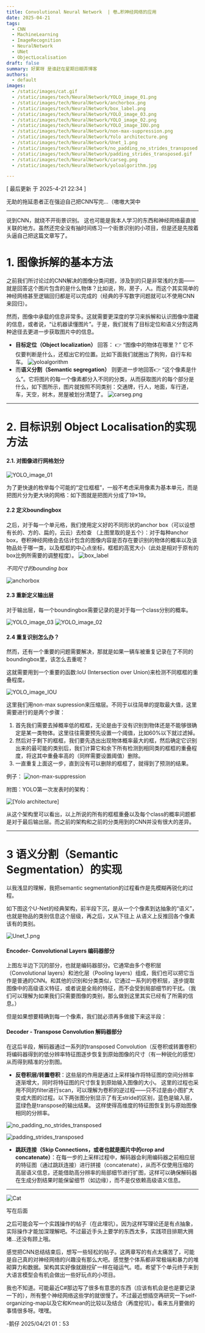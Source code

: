 ```yaml
---
title: Convolutional Neural Network  | 卷…积神经网络的应用
date: 2025-04-21
tags:
  - CNN
  - MachineLearning
  - ImageRecognition
  - NeuralNetwork
  - UNet
  - ObjectLocalisation
draft: false
summary: 好累呀 是谁赶在星期日糊弄博客
authors:
  - default
images:
  - /static/images/cat.gif
  - /static/images/tech/NeuralNetwork/YOLO_image_01.png
  - /static/images/tech/NeuralNetwork/anchorbox.png
  - /static/images/tech/NeuralNetwork/box_label.png
  - /static/images/tech/NeuralNetwork/YOLO_image_03.png
  - /static/images/tech/NeuralNetwork/YOLO_image_02.png
  - /static/images/tech/NeuralNetwork/YOLO_image_IOU.png
  - /static/images/tech/NeuralNetwork/non-max-suppression.png
  - /static/images/tech/NeuralNetwork/Yolo architecture.png
  - /static/images/tech/NeuralNetwork/Unet_1.png
  - /static/images/tech/NeuralNetwork/no_padding_no_strides_transposed.gif
  - /static/images/tech/NeuralNetwork/padding_strides_transposed.gif
  - /static/images/tech/NeuralNetwork/carseg.png
  - /static/images/tech/NeuralNetwork/yoloalgorithm.jpg

---
```


[ 最后更新 于 2025-4-21 22:34 ]


无助的拖延患者正在强迫自己把CNN写完…（嗷嗷大哭中

---
说到CNN，就绕不开街景识别。
这也可能是我本人学习的东西和神经网络最直接关联的地方。虽然还完全没有抽时间练习一个街景识别的小项目，但是还是先按着头逼自己把这篇文章写了。 

# 1. 图像拆解的基本方法

之前我们所讨论过的CNN解决的图像分类问题，涉及到的只是非常浅的方面——就是回答这个图片包含的是什么物体？比如说，狗，房子，人。而这个其实简单的神经网络甚至逻辑回归都是可以完成的（经典的手写数字问题就可以不使用CNN来回归）。

然而，图像中承载的信息非常多。这就需要更深度的学习来拆解和认识图像中潜藏的信息，或者说，“让机器读懂图片”。于是，我们就有了目标定位和语义分割这两种途径去更进一步获取图片中的信息。

- **目标定位（Object localization）** 回答： 👉 “图像中的物体在哪里？”  它不仅要判断是什么，还框出它的位置。比如下面我们就圈出了狗狗，自行车和车。
![yoloalgorithm](/static/images/tech/NeuralNetwork/yoloalgorithm.jpg)
- 而**语义分割（Semantic segregation）** 则更进一步地回答👉 “这个像素是什么”。它将图片的每一个像素都分入不同的分类，从而获取图片的每个部分是什么，如下图所示，图片就按照不同类别：交通牌，行人，地面，车行道，车，天空，树木，房屋被划分清楚了。 
![carseg.png](/static/images/tech/NeuralNetwork/carseg.png)

---

# 2. 目标识别 Object Localisation的实现方法

#### 2.1. 对图像进行网格划分

![YOLO_image_01](/static/images/tech/NeuralNetwork/YOLO_image_01.png)


为了更快速的枚举每个可能的“定位框框”，一般不考虑采用像素为基本单元，而是把图片分为更大块的网格：如下图就是把图片分成了19×19。



#### 2.2 定义boundingbox

之后，对于每一个单元格，我们使用定义好的不同形状的anchor box（可以设想有长的、方的、扁的，云云）去检查 （上图里取的是五个）：对于每种anchor box，卷积神经网络会去估计包含的图像内容是否存在要识别的物体的概率以及该物品处于哪一类，以及框框的中心点坐标，框框的高宽大小（此处是相对于原有的box比例所需要的调整程度）。
![box_label](/static/images/tech/NeuralNetwork/box_label.png)

*不同尺寸的bounding box*

![anchorbox](/static/images/tech/NeuralNetwork/anchorbox.png)



#### 2.3 重新定义输出层

对于输出层，每一个boundingbox需要记录的是对于每一个class分别的概率。

![YOLO_image_03](/static/images/tech/NeuralNetwork/YOLO_image_03.png)
![YOLO_image_02](/static/images/tech/NeuralNetwork/YOLO_image_02.png)

#### 2.4 重复识别怎么办？

然而，还有一个重要的问题需要解决，那就是如果一辆车被重复记录在了不同的boundingbox里，该怎么去重呢？

这就需要用到一个重要的函数:IoU (Intersection over Union)来检测不同框框的重叠程度。

![YOLO_image_IOU](/static/images/tech/NeuralNetwork/YOLO_image_IOU.png)

这里我们用non-max supression来压缩层。不同于以往简单的提取最大值，这里需要进行的是两个步骤：
1. 首先我们需要去掉概率低的框框，无论是由于没有识别到物体还是不能够很确定是某一类物体。这里往往需要预先设置一个阈值，比如60%以下就过滤掉。
2. 然后对于剩下的框框，我们要先选出出现物体概率最大的框，然后确定它识别出来的最可能的类别后，我们计算它和余下所有检测到相同类的框框的重叠程度，将这其中重叠率高的（同样需要设置阈值）删除。
3. 一直重复上面这一步，直到没有可以删除的框框了，就得到了预测的结果。

例子：
![non-max-suppression](/static/images/tech/NeuralNetwork/non-max-suppression.png)


附图：YOLO第一次发表时的架构：

![[Yolo architecture]](/static/images/tech/NeuralNetwork/Yoloarchitecture.png)

从这个架构里可以看出，以上所说的所有的框框重叠以及每个class的概率问题都是对于最后输出层。而之前的架构和之前的分类用到的CNN并没有很大的差异。

---

# 3 语义分割（Semantic Segmentation）的实现

以我浅显的理解，我把semantic segmentation的过程看作是先模糊再锐化的过程。

如下图这个U-Net的经典架构，前半段下沉，是从一个个像素到达抽象的“语义”，也就是物品的类别信息这个层级，再之后，又从下往上 从语义上反推回各个像素该有的类别。

![Unet_1.png](/static/images/tech/NeuralNetwork/Unet_1.png)
#### Encoder- Convolutional Layers 编码器部分

上图左半边下沉的部分，也就是编码器部分。它通常由多个卷积层（Convolutional layers）和池化层（Pooling layers）组成，我们也可以把它当作是普通的CNN。和其他的识别和分类类似，它通过一系列的卷积层，逐步提取图像中的高级语义特征，或者说是全局的特征，而不会受到局部细节的干扰。（我们可以理解为如果我们只需要图像的类别，那么做到这里其实已经有了所需的信息。）

但是如果想要精确到每一个像素，我们就必须再多做接下来这半段：
#### Decoder - Transpose Convolution 解码器部分

在这后半段，解码器通过一系列的transposed Convolution（反卷积或转置卷积）将编码器得到的低分辨率特征图逐步恢复到原始图像的尺寸（有一种锐化的感觉）从而得到精准的分割图。

- **反卷积层/转置卷积**：这些层的作用是通过上采样操作将特征图的空间分辨率逐渐增大，同时将特征图的尺寸恢复到原始输入图像的大小。
	这里的过程也采用不同的filter进行scan，可以理解为卷积的逆过程——只不过是由小图扩大变成大图的过程。以下两张图分别显示了有无stride的区别，蓝色是输入层，蓝绿色是transpose的输出结果。
	这样使得高维度的特征图恢复到与原始图像相同的分辨率。
	


![no_padding_no_strides_transposed](/static/images/tech/NeuralNetwork/no_padding_no_strides_transposed.gif)

![padding_strides_transposed](/static/images/tech/NeuralNetwork/padding_strides_transposed.gif)



- **跳跃连接（Skip Connections，或者也就是图片中的crop and concatenate）**：在每一步的上采样过程中，解码器会利用编码器之前相应层的特征图（通过跳跃连接）进行拼接（concatenate），从而不仅使用压缩的高层语义信息，还能借助高分辨率的局部细节进行扩图，这样可以确保解码器在生成分割结果时能保留细节（如边缘），而不是仅依赖高级语义信息。


---


![Cat](/static/images/cat.gif)




写在后面

之后可能会写一个实践操作的帖子（在此埋坑）。因为这样写理论还是有点抽象，实际操作才能加深理解吧。不过最近手头上要学的东西太多，实践项目排期大拥堵…还没有顾上哦。

感觉把CNN总结结束后，想写一些轻松的帖子。这两章写的有点太痛苦了，可能是自己真的对神经网络的兴趣没有那么大吧。感觉整个体系都非常极端和暴力的堆砌算力和数据。架构其实好像就跟挖矿一样在碰运气。唔。希望下个单元终于来到大语言模型会有机会做出一些好玩点的小项目。

我也不知道。可能最近C#那边写了很多有意思的东西（应该有机会是也是要记录一下的），所有整个神经网络这些学的就很慢了。不过最近想插空再研究一下self-organizing-map以及它和Kmean的比较以及结合（再度挖坑）。看来五月要做的事情很多呀。嘿嘿。

-鹅仔
2025/04/21 01：53

